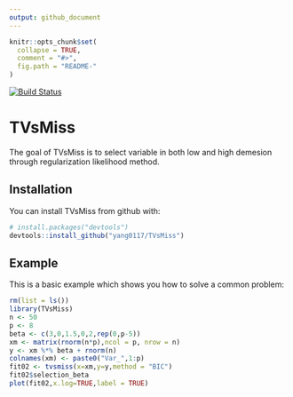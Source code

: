 ```yaml
---
output: github_document
---
```


<!-- README.md is generated from README.Rmd. Please edit that file -->

```r
knitr::opts_chunk$set(
  collapse = TRUE,
  comment = "#>",
  fig.path = "README-"
)
```
[![Build Status](https://travis-ci.org/yang0117/TVsMiss.svg?branch=master)](https://travis-ci.org/yang0117/TVsMiss)

# TVsMiss

The goal of TVsMiss is to select variable in both low and high demesion through regularization likelihood method.

## Installation

You can install TVsMiss from github with:

```r
# install.packages("devtools")
devtools::install_github("yang0117/TVsMiss")
```

## Example

This is a basic example which shows you how to solve a common problem:

```r
rm(list = ls())
library(TVsMiss)
n <- 50
p <- 8
beta <- c(3,0,1.5,0,2,rep(0,p-5))
xm <- matrix(rnorm(n*p),ncol = p, nrow = n)
y <- xm %*% beta + rnorm(n)
colnames(xm) <- paste0("Var_",1:p)
fit02 <- tvsmiss(x=xm,y=y,method = "BIC")
fit02$selection_beta
plot(fit02,x.log=TRUE,label = TRUE)
```
